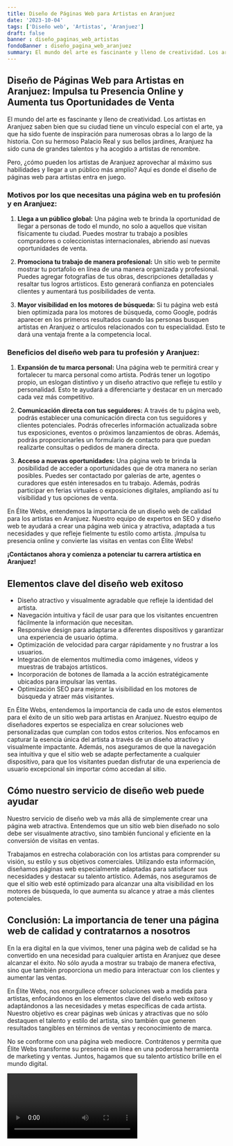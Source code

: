 ```yaml
---
title: Diseño de Páginas Web para Artistas en Aranjuez
date: '2023-10-04'
tags: ['Diseño web', 'Artistas', 'Aranjuez']
draft: false
banner : diseño_paginas_web_artistas
fondoBanner : diseño_pagina_web_aranjuez
summary: El mundo del arte es fascinante y lleno de creatividad. Los artistas en Aranjuez saben bien que su ciudad tiene un vínculo especial con el arte, ya que ha sido fuente de inspiración para numerosas obras a lo largo de la historia. Con su hermoso Palacio Real y sus bellos jardines, Aranjuez ha sido cuna de grandes talentos y ha acogido a artistas de renombre.
---
```


## Diseño de Páginas Web para Artistas en Aranjuez: Impulsa tu Presencia Online y Aumenta tus Oportunidades de Venta

El mundo del arte es fascinante y lleno de creatividad. Los artistas en Aranjuez saben bien que su ciudad tiene un vínculo especial con el arte, ya que ha sido fuente de inspiración para numerosas obras a lo largo de la historia. Con su hermoso Palacio Real y sus bellos jardines, Aranjuez ha sido cuna de grandes talentos y ha acogido a artistas de renombre.

Pero, ¿cómo pueden los artistas de Aranjuez aprovechar al máximo sus habilidades y llegar a un público más amplio? Aquí es donde el diseño de páginas web para artistas entra en juego.

### Motivos por los que necesitas una página web en tu profesión y en Aranjuez:

1. **Llega a un público global:** Una página web te brinda la oportunidad de llegar a personas de todo el mundo, no solo a aquellos que visitan físicamente tu ciudad. Puedes mostrar tu trabajo a posibles compradores o coleccionistas internacionales, abriendo así nuevas oportunidades de venta.

2. **Promociona tu trabajo de manera profesional:** Un sitio web te permite mostrar tu portafolio en línea de una manera organizada y profesional. Puedes agregar fotografías de tus obras, descripciones detalladas y resaltar tus logros artísticos. Esto generará confianza en potenciales clientes y aumentará tus posibilidades de venta.

3. **Mayor visibilidad en los motores de búsqueda:** Si tu página web está bien optimizada para los motores de búsqueda, como Google, podrás aparecer en los primeros resultados cuando las personas busquen artistas en Aranjuez o artículos relacionados con tu especialidad. Esto te dará una ventaja frente a la competencia local.

### Beneficios del diseño web para tu profesión y Aranjuez:

1. **Expansión de tu marca personal:** Una página web te permitirá crear y fortalecer tu marca personal como artista. Podrás tener un logotipo propio, un eslogan distintivo y un diseño atractivo que refleje tu estilo y personalidad. Esto te ayudará a diferenciarte y destacar en un mercado cada vez más competitivo.

2. **Comunicación directa con tus seguidores:** A través de tu página web, podrás establecer una comunicación directa con tus seguidores y clientes potenciales. Podrás ofrecerles información actualizada sobre tus exposiciones, eventos o próximos lanzamientos de obras. Además, podrás proporcionarles un formulario de contacto para que puedan realizarte consultas o pedidos de manera directa.

3. **Acceso a nuevas oportunidades:** Una página web te brinda la posibilidad de acceder a oportunidades que de otra manera no serían posibles. Puedes ser contactado por galerías de arte, agentes o curadores que estén interesados en tu trabajo. Además, podrás participar en ferias virtuales o exposiciones digitales, ampliando así tu visibilidad y tus opciones de venta.

En Élite Webs, entendemos la importancia de un diseño web de calidad para los artistas en Aranjuez. Nuestro equipo de expertos en SEO y diseño web te ayudará a crear una página web única y atractiva, adaptada a tus necesidades y que refleje fielmente tu estilo como artista. ¡Impulsa tu presencia online y convierte las visitas en ventas con Élite Webs!

**¡Contáctanos ahora y comienza a potenciar tu carrera artística en Aranjuez!**

<GifSeo />

<Cta />

## Elementos clave del diseño web exitoso

- Diseño atractivo y visualmente agradable que refleje la identidad del artista.
- Navegación intuitiva y fácil de usar para que los visitantes encuentren fácilmente la información que necesitan.
- Responsive design para adaptarse a diferentes dispositivos y garantizar una experiencia de usuario óptima.
- Optimización de velocidad para cargar rápidamente y no frustrar a los usuarios.
- Integración de elementos multimedia como imágenes, vídeos y muestras de trabajos artísticos.
- Incorporación de botones de llamada a la acción estratégicamente ubicados para impulsar las ventas.
- Optimización SEO para mejorar la visibilidad en los motores de búsqueda y atraer más visitantes.

En Élite Webs, entendemos la importancia de cada uno de estos elementos para el éxito de un sitio web para artistas en Aranjuez. Nuestro equipo de diseñadores expertos se especializa en crear soluciones web personalizadas que cumplan con todos estos criterios. Nos enfocamos en capturar la esencia única del artista a través de un diseño atractivo y visualmente impactante. Además, nos aseguramos de que la navegación sea intuitiva y que el sitio web se adapte perfectamente a cualquier dispositivo, para que los visitantes puedan disfrutar de una experiencia de usuario excepcional sin importar cómo accedan al sitio.

## Cómo nuestro servicio de diseño web puede ayudar

Nuestro servicio de diseño web va más allá de simplemente crear una página web atractiva. Entendemos que un sitio web bien diseñado no solo debe ser visualmente atractivo, sino también funcional y eficiente en la conversión de visitas en ventas.

Trabajamos en estrecha colaboración con los artistas para comprender su visión, su estilo y sus objetivos comerciales. Utilizando esta información, diseñamos páginas web especialmente adaptadas para satisfacer sus necesidades y destacar su talento artístico. Además, nos aseguramos de que el sitio web esté optimizado para alcanzar una alta visibilidad en los motores de búsqueda, lo que aumenta su alcance y atrae a más clientes potenciales.

## Conclusión: La importancia de tener una página web de calidad y contratarnos a nosotros

En la era digital en la que vivimos, tener una página web de calidad se ha convertido en una necesidad para cualquier artista en Aranjuez que desee alcanzar el éxito. No sólo ayuda a mostrar su trabajo de manera efectiva, sino que también proporciona un medio para interactuar con los clientes y aumentar las ventas.

En Élite Webs, nos enorgullece ofrecer soluciones web a medida para artistas, enfocándonos en los elementos clave del diseño web exitoso y adaptándonos a las necesidades y metas específicas de cada artista. Nuestro objetivo es crear páginas web únicas y atractivas que no sólo destaquen el talento y estilo del artista, sino también que generen resultados tangibles en términos de ventas y reconocimiento de marca.

No se conforme con una página web mediocre. Contrátenos y permita que Élite Webs transforme su presencia en línea en una poderosa herramienta de marketing y ventas. Juntos, hagamos que su talento artístico brille en el mundo digital.

<Video />

<CtaBot job='Artistas' city='Aranjuez'/>

<Gmaps query='Aranjuez+españa+maps' />